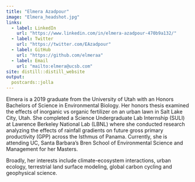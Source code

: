 ```yaml
---
title: "Elmera Azadpour"
image: "Elmera_headshot.jpg"
links:
  - label: LinkedIn
    url: "https://www.linkedin.com/in/elmera-azadpour-470b9a132/"
  - label: Twitter
    url: "https://twitter.com/EAzadpour"
  - label: GitHub
    url: "https://github.com/elmeraa"
  - label: Email
    url: "mailto:elmera@ucsb.com"
site: distill::distill_website
output:
  postcards::jolla
---
```

 
Elmera is a 2019 graduate from the University of Utah with an Honors Bachelors of Science in Environmental Biology. Her honors thesis examined the effects of inorganic vs organic fertilizer on an urban lawn in Salt Lake City, Utah. She completed a  Science Undergraduate Lab Internship (SULI) at Lawrence Berkeley National Lab (LBNL) where she conducted research analyzing the effects of rainfall gradients on future gross primary productivity (GPP) across the Isthmus of Panama. Currently, she is attending UC, Santa Barbara's Bren School of Environmental Science and Management for her Masters. 

Broadly, her interests include climate-ecosystem interactions, urban ecology, terrestrial land surface modeling,  global carbon cycling and geophysical science. 
